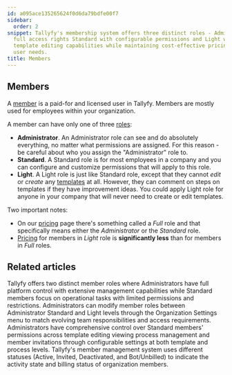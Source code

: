 ```yaml
---
id: a095ace135265624f0d6da79bdfe00f7
sidebar:
  order: 2
snippet: Tallyfy's membership system offers three distinct roles - Administrator with
  full access rights Standard with configurable permissions and Light with limited
  template editing capabilities while maintaining cost-effective pricing for different
  user needs.
title: Members
---
```


## Members

A [member](/products/pro/documenting/members/) is a paid-for and licensed user in Tallyfy. Members are mostly used for employees within your organization.

A member can have only one of three [roles](/products/pro/documenting/members/):

- **Administrator**. An Administrator role can see and do absolutely everything, no matter what permissions are assigned. For this reason - be careful about who you assign the "Administrator" role to.
- **Standard**. A Standard role is for most employees in a company and you can configure and customize permissions that will apply to this role.
- **Light**. A Light role is just like Standard role, except that they cannot _edit_ or _create_ any [templates](/products/pro/documenting/templates/) at all. However, they can comment on steps on templates if they have improvement ideas. You could apply Light role for anyone in your company that will never need to create or edit templates.

Two important notes:

* On our [pricing](/products/pro/pricing/) page there's something called a _Full_ role and that specifically means either the _Administrator_ or the _Standard_ role.
* [Pricing](/products/pro/pricing/) for members in _Light_ role is **significantly less** than for members in _Full_ roles.



<PageTree />


## Related articles
<CardGrid>
<LinkTitleCard header="<b>Members > Standard and Admin members</b>" href="/products/pro/documenting/members/standard-admin-members/" > Tallyfy offers two distinct member roles where Administrators have full platform control with extensive management capabilities while Standard members focus on operational tasks with limited permissions and restrictions. </LinkTitleCard>
<LinkTitleCard header="<b>Members > Change the role of a member</b>" href="/products/pro/documenting/members/how-can-i-change-a-members-role-in-tallyfy/" > Administrators can modify member roles between Administrator Standard and Light levels through the Organization Settings menu to match evolving team responsibilities and access requirements. </LinkTitleCard>
<LinkTitleCard header="<b>Members > Manage member permissions</b>" href="/products/pro/documenting/members/how-do-i-manage-member-permissions-in-tallyfy/" > Administrators have comprehensive control over Standard members' permissions across template editing viewing process management and member invitations through configurable settings at both template and process levels. </LinkTitleCard>
<LinkTitleCard header="<b>Org Settings > Understanding Member Statuses</b>" href="/products/pro/settings/org-settings/understanding-member-statuses/" > Tallyfy's member management system uses different statuses (Active, Invited, Deactivated, and Bot/Unbilled) to indicate the activity state and billing status of organization members. </LinkTitleCard>
</CardGrid>